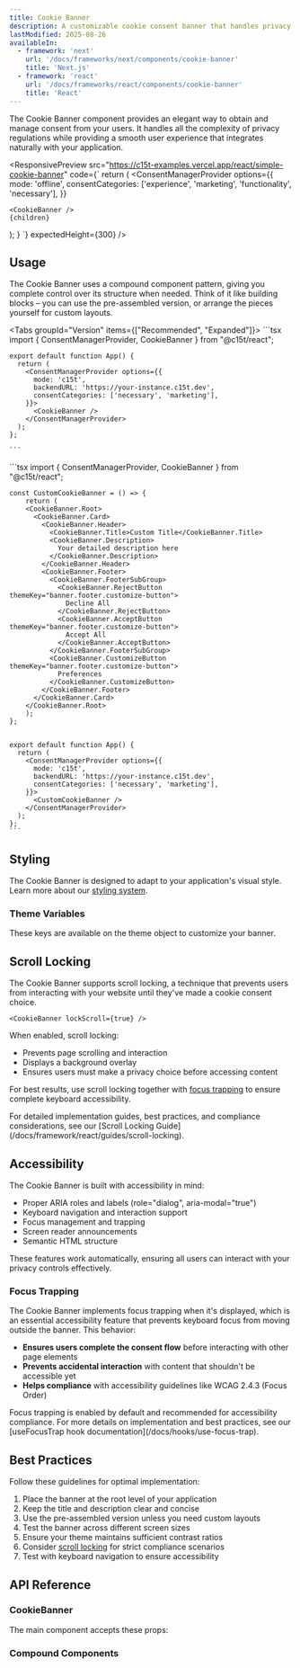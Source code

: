```yaml
---
title: Cookie Banner
description: A customizable cookie consent banner that handles privacy compliance with zero configuration required.
lastModified: 2025-08-26
availableIn:
  - framework: 'next'
    url: '/docs/frameworks/next/components/cookie-banner'
    title: 'Next.js'
  - framework: 'react'
    url: '/docs/frameworks/react/components/cookie-banner'
    title: 'React'
---
```


The Cookie Banner component provides an elegant way to obtain and manage consent from your users. It handles all the complexity of privacy regulations while providing a smooth user experience that integrates naturally with your application.

<ResponsivePreview
  src="https://c15t-examples.vercel.app/react/simple-cookie-banner"
  code={`
return (
<ConsentManagerProvider
	options={{
		mode: 'offline',
		consentCategories: ['experience', 'marketing', 'functionality', 'necessary'],
	}}
>
	<CookieBanner />
	{children}
</ConsentManagerProvider>
);
}
`}
  expectedHeight={300}
/>

## Usage

The Cookie Banner uses a compound component pattern, giving you complete control over its structure when needed. Think of it like building blocks – you can use the pre-assembled version, or arrange the pieces yourself for custom layouts.

<Tabs groupId="Version" items={["Recommended", "Expanded"]}>
  <Tab value="Recommended">
    ```tsx
    import { ConsentManagerProvider, CookieBanner } from "@c15t/react";

    export default function App() {
      return (
        <ConsentManagerProvider options={{
          mode: 'c15t',
          backendURL: 'https://your-instance.c15t.dev',
          consentCategories: ['necessary', 'marketing'],
        }}>
          <CookieBanner /> 
        </ConsentManagerProvider>
      );
    };

    ```
  </Tab>

  <Tab value="expanded">
    ```tsx
    import { ConsentManagerProvider, CookieBanner } from "@c15t/react";

    const CustomCookieBanner = () => {
    	return (
        <CookieBanner.Root>
          <CookieBanner.Card>
            <CookieBanner.Header>
              <CookieBanner.Title>Custom Title</CookieBanner.Title>
              <CookieBanner.Description>
                Your detailed description here
              </CookieBanner.Description>
            </CookieBanner.Header>
            <CookieBanner.Footer>
              <CookieBanner.FooterSubGroup>
                <CookieBanner.RejectButton themeKey="banner.footer.customize-button">
                  Decline All
                </CookieBanner.RejectButton>
                <CookieBanner.AcceptButton themeKey="banner.footer.customize-button">
                  Accept All
                </CookieBanner.AcceptButton>
              </CookieBanner.FooterSubGroup>
              <CookieBanner.CustomizeButton themeKey="banner.footer.customize-button">
                Preferences
              </CookieBanner.CustomizeButton>
            </CookieBanner.Footer>
          </CookieBanner.Card>
        </CookieBanner.Root>
    	);
    };


    export default function App() {
      return (
        <ConsentManagerProvider options={{
          mode: 'c15t',
          backendURL: 'https://your-instance.c15t.dev',
          consentCategories: ['necessary', 'marketing'],
        }}>
          <CustomCookieBanner /> 
        </ConsentManagerProvider>
      );
    };
    ```
  </Tab>
</Tabs>

## Styling

The Cookie Banner is designed to adapt to your application's visual style. Learn more about our [styling system](/docs/react/styling/overview).

### Theme Variables

These keys are available on the theme object to customize your banner.

<AutoTypeTable path="./packages/react/src/components/cookie-banner/theme.ts" name="CookieBannerTheme" />

## Scroll Locking

The Cookie Banner supports scroll locking, a technique that prevents users from interacting with your website until they've made a cookie consent choice.

```tsx
<CookieBanner lockScroll={true} />
```

When enabled, scroll locking:

- Prevents page scrolling and interaction
- Displays a background overlay
- Ensures users must make a privacy choice before accessing content

For best results, use scroll locking together with [focus trapping](#focus-trapping) to ensure complete keyboard accessibility.

<Callout>
  For detailed implementation guides, best practices, and compliance considerations, see our [Scroll Locking Guide](/docs/framework/react/guides/scroll-locking).
</Callout>

## Accessibility

The Cookie Banner is built with accessibility in mind:

- Proper ARIA roles and labels (role="dialog", aria-modal="true")
- Keyboard navigation and interaction support
- Focus management and trapping
- Screen reader announcements
- Semantic HTML structure

These features work automatically, ensuring all users can interact with your privacy controls effectively.

### Focus Trapping

The Cookie Banner implements focus trapping when it's displayed, which is an essential accessibility feature that prevents keyboard focus from moving outside the banner. This behavior:

- **Ensures users complete the consent flow** before interacting with other page elements
- **Prevents accidental interaction** with content that shouldn't be accessible yet
- **Helps compliance** with accessibility guidelines like WCAG 2.4.3 (Focus Order)

<Callout>
  Focus trapping is enabled by default and recommended for accessibility compliance. For more details on implementation and best practices, see our [useFocusTrap hook documentation](/docs/hooks/use-focus-trap).
</Callout>

## Best Practices

Follow these guidelines for optimal implementation:

1. Place the banner at the root level of your application
2. Keep the title and description clear and concise
3. Use the pre-assembled version unless you need custom layouts
4. Test the banner across different screen sizes
5. Ensure your theme maintains sufficient contrast ratios
6. Consider [scroll locking](#scroll-locking) for strict compliance scenarios
7. Test with keyboard navigation to ensure accessibility

## API Reference

### CookieBanner

The main component accepts these props:

<AutoTypeTable path="./packages/react/src/components/cookie-banner/cookie-banner.tsx" name="CookieBannerProps" />

### Compound Components

<AutoTypeTable path="./packages/react/src/components/cookie-banner/index.tsx" name="CookieBannerCompoundComponent" />

